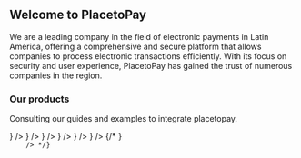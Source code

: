 

<HeroPattern />

## Welcome to PlacetoPay

We are a leading company in the field of electronic payments in Latin America, offering a comprehensive and secure platform that allows companies to process electronic transactions efficiently. With its focus on security and user experience, PlacetoPay has gained the trust of numerous companies in the region.

### Our products

Consulting our guides and examples to integrate placetopay.

<div className="not-prose grid grid-cols-1 gap-8 border-gray-900/5 dark:border-white/5 sm:grid-cols-2">
    <ItemList
        name="Web Checkout"
        description="Page of payments predesigned and optimized to increase the conversion rate of your business"
        href={localizePath("/checkout")}
        action="See the docs"
        icon={() => <MonitorMobbile variant="TwoTone" />}
    />
    <ItemList
        name="Gateway"
        description="Use the PlacetoPay payment services in your own applications and platforms"
        href={localizePath("/gateway")}
        action="See the docs"
        icon={() => <Simcard variant="TwoTone" />}
    />
    <ItemList
        name="3DS Server"
        description="Security protocol used in the online payment industry to perform additional authentications for credit and debit card transactions."
        href={localizePath("/three-d-s-server")}
        action="View documentation"
        icon={() => <Activity variant="TwoTone" />}
    />
     <ItemList
        name="ACS"
        description="Access Control Server is the component of the 3-D Secure protocol, belonging to the domain of the issuer, whose function is to authenticate a cardholder in a e-commerce transactions."
        href={localizePath("/acs")}
        action="Ver documentación"
        icon={() => <Activity variant="TwoTone" />}
    />
    <ItemList
        name="Token Requestor"
        description="Public tokenization service with Visa and Mastercard brands."
        href={localizePath("/token-requestor")}
        action="View documentation"
        icon={() => <SecurityCard variant="TwoTone" />}
    />
    <ItemList
        name="Payment Links"
        description="Create and manage payment links in a simple and secure way, allowing your clients to make payments quickly and efficiently"
        href={localizePath("/payment-links")}
        action="Ver documentación"
        icon={() => <Link variant="TwoTone" />}
    />
    {/* <ItemList
        name="Pinpad SDK"
        description="SDK to manage the pinpad field in your applications."
        href={localizePath("/sdks/pinpad")}
        action="View documentation"
        icon={() => <Code variant="TwoTone" />}
    /> */}
</div>
